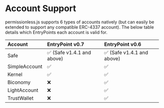 
<VersionWarning version="0.1" />

# Account Support

permissionless.js supports 6 types of accounts natively (but can easily be extended to support any compatible ERC-4337 account). The below table details which EntryPoints each account is valid for.

| Account       | EntryPoint v0.7   | EntryPoint v0.6 |
| :------       | :------ | :------ |
| Safe          | ✅ (Safe v1.4.1 and above)     | ✅ (Safe v1.4.1 and above) |
| SimpleAccount | ✅      | ✅ |
| Kernel        | ✅      | ✅ |
| Biconomy      | ❌      | ✅ |
| LightAccount  | ❌      | ✅ |
| TrustWallet   | ❌      | ✅ |
